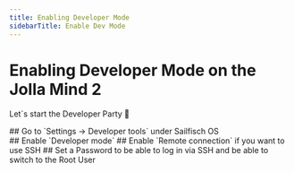 ```yaml
---
title: Enabling Developer Mode
sidebarTitle: Enable Dev Mode
---
```


# Enabling Developer Mode on the Jolla Mind 2
Let`s start the Developer Party 🥳

<Steps>
    ## Go to `Settings -> Developer tools` under Sailfisch OS<br />
    ## Enable `Developer mode`
    ## Enable `Remote connection` if you want to use SSH
    ## Set a Password to be able to log in via SSH and be able to switch to the Root User
</Steps>